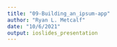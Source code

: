 ```yaml
---
title: "09-Building_an_ipsum-app"
author: "Ryan L. Metcalf"
date: "10/6/2021"
output: ioslides_presentation
---
```

